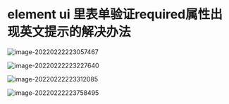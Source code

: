 
# element ui 里表单验证required属性出现英文提示的解决办法

![image-20220222223057467](C:\Users\30599\AppData\Roaming\Typora\typora-user-images\image-20220222223057467.png)

![image-20220222223227640](C:\Users\30599\AppData\Roaming\Typora\typora-user-images\image-20220222223227640.png)

![image-20220222223312085](C:\Users\30599\AppData\Roaming\Typora\typora-user-images\image-20220222223312085.png)

![image-20220222223758495](C:\Users\30599\AppData\Roaming\Typora\typora-user-images\image-20220222223758495.png)


